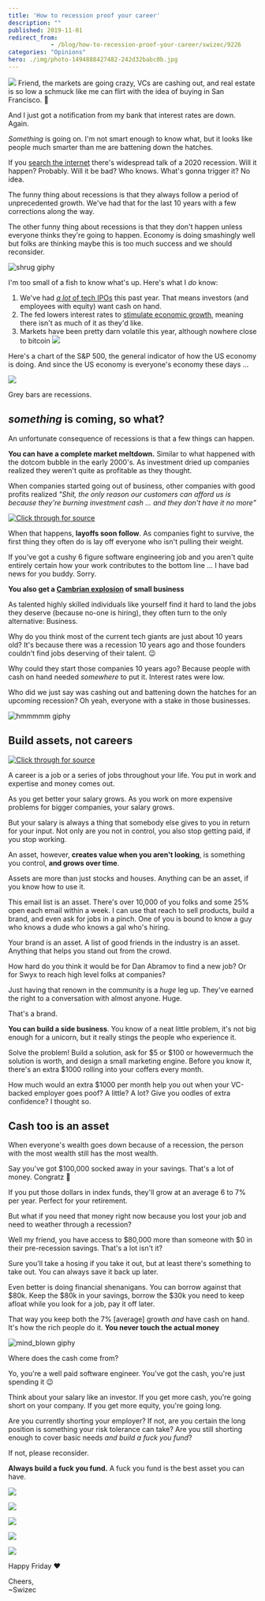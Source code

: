```yaml
---
title: 'How to recession proof your career'
description: ""
published: 2019-11-01
redirect_from: 
            - /blog/how-to-recession-proof-your-career/swizec/9226
categories: "Opinions"
hero: ./img/photo-1494888427482-242d32babc0b.jpg
---
```

![](./img/photo-1494888427482-242d32babc0b.jpg) Friend, the markets are going crazy, VCs are cashing out, and real estate is so low a schmuck like me can flirt with the idea of buying in San Francisco. 🤨

And I just got a notification from my bank that interest rates are down. Again.

_Something_ is going on. I&#x27;m not smart enough to know what, but it looks like people much smarter than me are battening down the hatches.

If you [search the internet](https://www.google.com/search?q=is+a+recession+comign&oq=is+a+recession+comign&aqs=chrome..69i57.2584j0j1&sourceid=chrome&ie=UTF-8) there&#x27;s widespread talk of a 2020 recession. Will it happen? Probably. Will it be bad? Who knows. What&#x27;s gonna trigger it? No idea.

The funny thing about recessions is that they always follow a period of unprecedented growth. We&#x27;ve had that for the last 10 years with a few corrections along the way.

The other funny thing about recessions is that they don&#x27;t happen unless everyone thinks they&#x27;re going to happen. Economy is doing smashingly well but folks are thinking maybe this is too much success and we should reconsider.

![shrug giphy](./img/media-G5X63GrrLjjVK-giphy.gif)

I&#x27;m too small of a fish to know what&#x27;s up. Here&#x27;s what I _do_ know:

1. We&#x27;ve had [_a lot_ of tech IPOs](https://www.cnbc.com/2019/10/10/a-wave-of-recent-ipos-will-soon-be-eligible-for-selling.html) this past year. That means investors (and employees with equity) want cash on hand.
2. The fed lowers interest rates to [stimulate economic growth](https://www.investopedia.com/articles/economics/08/interest-rate-affecting-consumers.asp), meaning there isn&#x27;t as much of it as they&#x27;d like.
3. Markets have been pretty darn volatile this year, although nowhere close to bitcoin ![](./img/6JOwuMe.png)

Here&#x27;s a chart of the S&amp;P 500, the general indicator of how the US economy is doing. And since the US economy is everyone&#x27;s economy these days ...

![](./img/b9Qghg3.png)

Grey bars are recessions.

## _something_ is coming, so what?

An unfortunate consequence of recessions is that a few things can happen.

**You can have a complete market meltdown.** Similar to what happened with the dotcom bubble in the early 2000&#x27;s. As investment dried up companies realized they weren&#x27;t quite as profitable as they thought.

When companies started going out of business, other companies with good profits realized _&quot;Shit, the only reason our customers can afford us is because they&#x27;re burning investment cash ... and they don&#x27;t have it no more&quot;_

[![Click through for source](./img/techletter.app-screenshot-1572626939771.png)](https://twitter.com/Swizec/status/1126593700153286657)

When that happens, **layoffs soon follow**. As companies fight to survive, the first thing they often do is lay off everyone who isn&#x27;t pulling their weight.

If you&#x27;ve got a cushy 6 figure software engineering job and you aren&#x27;t quite entirely certain how your work contributes to the bottom line ... I have bad news for you buddy. Sorry.

**You also get a [Cambrian explosion](https://en.wikipedia.org/wiki/Cambrian_explosion) of small business**

As talented highly skilled individuals like yourself find it hard to land the jobs they deserve (because no-one is hiring), they often turn to the only alternative: Business.

Why do you think most of the current tech giants are just about 10 years old? It&#x27;s because there was a recession 10 years ago and those founders couldn&#x27;t find jobs deserving of their talent. 😉

Why could they start those companies 10 years ago? Because people with cash on hand needed _somewhere_ to put it. Interest rates were low.

Who did we just say was cashing out and battening down the hatches for an upcoming recession? Oh yeah, everyone with a stake in those businesses.

![hmmmmm giphy](./img/media-3oz8xsktUFaHKnrgli-giphy-downsized-medium.gif)

## Build assets, not careers

[![Click through for source](./img/techletter.app-screenshot-1572626937994.png)](https://twitter.com/Swizec/status/1189753875424612352)

A career is a job or a series of jobs throughout your life. You put in work and expertise and money comes out.

As you get better your salary grows. As you work on more expensive problems for bigger companies, your salary grows.

But your salary is always a thing that somebody else gives to you in return for your input. Not only are you not in control, you also stop getting paid, if you stop working.

An asset, however, **creates value when you aren&#x27;t looking**, is something you control, **and grows over time**.

Assets are more than just stocks and houses. Anything can be an asset, if you know how to use it.

This email list is an asset. There&#x27;s over 10,000 of you folks and some 25% open each email within a week. I can use that reach to sell products, build a brand, and even ask for jobs in a pinch. One of you is bound to know a guy who knows a dude who knows a gal who&#x27;s hiring.

Your brand is an asset. A list of good friends in the industry is an asset. Anything that helps you stand out from the crowd.

How hard do you think it would be for Dan Abramov to find a new job? Or for Swyx to reach high level folks at companies?

Just having that renown in the community is a _huge_ leg up. They&#x27;ve earned the right to a conversation with almost anyone. Huge.

That&#x27;s a brand.

**You can build a side business**. You know of a neat little problem, it&#x27;s not big enough for a unicorn, but it really stings the people who experience it.

Solve the problem! Build a solution, ask for $5 or $100 or howevermuch the solution is worth, and design a small marketing engine. Before you know it, there&#x27;s an extra \$1000 rolling into your coffers every month.

How much would an extra \$1000 per month help you out when your VC-backed employer goes poof? A little? A lot? Give you oodles of extra confidence? I thought so.

## Cash too is an asset

When everyone&#x27;s wealth goes down because of a recession, the person with the most wealth still has the most wealth.

Say you&#x27;ve got \$100,000 socked away in your savings. That&#x27;s a lot of money. Congratz 👏

If you put those dollars in index funds, they&#x27;ll grow at an average 6 to 7% per year. Perfect for your retirement.

But what if you need that money right now because you lost your job and need to weather through a recession?

Well my friend, you have access to $80,000 more than someone with $0 in their pre-recession savings. That&#x27;s a lot isn&#x27;t it?

Sure you&#x27;ll take a hosing if you take it out, but at least there&#x27;s something to take out. You can always save it back up later.

Even better is doing financial shenanigans. You can borrow against that $80k. Keep the $80k in your savings, borrow the \$30k you need to keep afloat while you look for a job, pay it off later.

That way you keep both the 7% \[average] growth _and_ have cash on hand. It&#x27;s how the rich people do it. **You never touch the actual money**

![mind_blown giphy](./img/media-26ufdipQqU2lhNA4g-giphy.gif)

Where does the cash come from?

Yo, you&#x27;re a well paid software engineer. You&#x27;ve got the cash, you&#x27;re just spending it 😉

Think about your salary like an investor. If you get more cash, you&#x27;re going short on your company. If you get more equity, you&#x27;re going long.

Are you currently shorting your employer? If not, are you certain the long position is something your risk tolerance can take? Are you still shorting enough to cover basic needs _and build a fuck you fund_?

If not, please reconsider.

**Always build a fuck you fund.** A fuck you fund is the best asset you can have.

![](./img/iN3C60H.gif)

![](./img/dLcAWJD.gif)

![](./img/kVwecsK.gif)

![](./img/Ip9Z69v.gif)

![](./img/RyjqCeq.gif)

Happy Friday ❤️

Cheers,  
~Swizec
